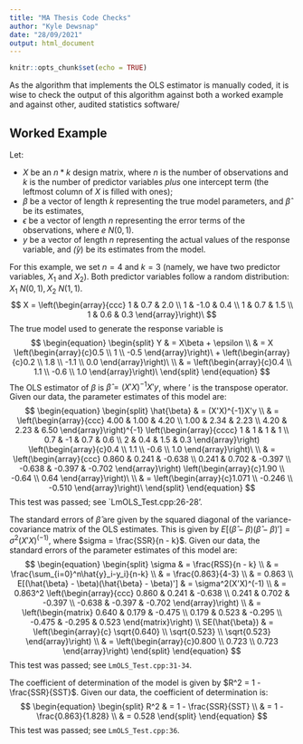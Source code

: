 ```yaml
---
title: "MA Thesis Code Checks"
author: "Kyle Dewsnap"
date: "28/09/2021"
output: html_document
---
```


```r
knitr::opts_chunk$set(echo = TRUE)
```
As the algorithm that implements the OLS estimator is manually coded, it is wise to check the output of this algorithm against both a worked example and against other, audited statistics software/

## Worked Example

Let:

- $X$ be an $n * k$ design matrix, where $n$ is the number of observations and $k$ is the number of predictor variables _plus_ one intercept term (the leftmost column of $X$ is filled with ones);
- $\beta$ be a vector of length $k$ representing the true model parameters, and $\hat{\beta}$ be its estimates,
- $\epsilon$ be a vector of length $n$ representing the error terms of the observations, where $e ~ N(0, 1)$.
- $y$ be a vector of length $n$ representing the actual values of the response variable, and $\hat(y)$ be its estimates from the model.

For this example, we set $n = 4$ and $k = 3$ (namely, we have two predictor variables, $X_1$ and $X_2$). Both predictor variables follow a random distribution: $X_1 ~ N(0, 1), X_2 ~ N(1, 1)$.
$$
X = \left(\begin{array}{ccc}
1 & 0.7 & 2.0 \\
1 & -1.0 & 0.4 \\
1 & 0.7 & 1.5 \\
1 & 0.6 & 0.3 \end{array}\right)\
$$
The true model used to generate the response variable is
$$
\begin{equation}
\begin{split}
Y & = X\beta + \epsilon \\
& = X \left(\begin{array}{c}0.5 \\ 1 \\ -0.5 \end{array}\right)\ + \left(\begin{array}{c}0.2 \\ 1.8 \\ -1.1 \\ 0.0 \end{array}\right)\ \\
& = \left(\begin{array}{c}0.4 \\ 1.1 \\ -0.6 \\ 1.0 \end{array}\right)\
\end{split}
\end{equation}
$$
The OLS estimator of $\beta$ is $\hat{\beta} = (X'X)^{-1}X'y$, where $'$ is the transpose operator. Given our data, the parameter estimates of this model are:
$$
\begin{equation}
\begin{split}
\hat{\beta} & = (X'X)^{-1}X'y \\
 & = \left(\begin{array}{ccc}
4.00	& 1.00 &	4.20 \\
1.00 &	2.34 & 2.23 \\
4.20 & 2.23 & 6.50 \end{array}\right)^{-1}
\left(\begin{array}{cccc}
1 & 1 & 1 & 1 \\
0.7 & -1 & 0.7 & 0.6 \\
2 & 0.4 & 1.5 & 0.3 \end{array}\right)
\left(\begin{array}{c}0.4 \\ 1.1 \\ -0.6 \\ 1.0 \end{array}\right)\ \\
 & = \left(\begin{array}{ccc}
0.860 & 0.241 & -0.638 \\
0.241 & 0.702 & -0.397 \\
-0.638 & -0.397 & -0.702
 \end{array}\right)
 \left(\begin{array}{c}1.90 \\ -0.64 \\ 0.64 \end{array}\right)\ \\
 & = \left(\begin{array}{c}1.071 \\ -0.246 \\ -0.510 \end{array}\right)\
\end{split}
\end{equation}
$$
This test was passed; see `LmOLS_Test.cpp:26-28'.

The standard errors of $\hat{\beta}$ are given by the squared diagonal of the variance-covariance matrix of the OLS estimates. This is given by
$E[(\hat{\beta} - \beta)(\hat{\beta} - \beta)'] = \sigma^2(X'X)^(-1)$, where $sigma = \frac{SSR}{n - k}$. Given our data, the standard errors of the parameter estimates of this model are:
$$
\begin{equation}
\begin{split}
\sigma & = \frac{RSS}{n - k} \\
 & = \frac{\sum_{i=0}^n\hat{y}_i-y_i}{n-k} \\
 & = \frac{0.863}{4-3} \\
 & = 0.863 \\
E[(\hat{\beta} - \beta)(\hat{\beta} - \beta)'] & = \sigma^2(X'X)^(-1) \\
 & = 0.863^2 \left(\begin{array}{ccc}
0.860 & 0.241 & -0.638 \\
0.241 & 0.702 & -0.397 \\
-0.638 & -0.397 & -0.702 \end{array}\right) \\
 & = \left(\begin{matrix}
0.640 & 0.179 & -0.475 \\
0.179 & 0.523 & -0.295 \\
-0.475 & -0.295 & 0.523 \end{matrix}\right) \\
SE(\hat{\beta}) & = \left(\begin{array}{c} \sqrt{0.640} \\ \sqrt{0.523} \\ \sqrt{0.523} \end{array}\right) \\
 & = \left(\begin{array}{c}0.800 \\ 0.723 \\ 0.723 \end{array}\right)
\end{split}
\end{equation}
$$
This test was passed; see `LmOLS_Test.cpp:31-34`.

The coefficient of determination of the model is given by $R^2 = 1 - \frac{SSR}{SST}$. Given our data, the coefficient of determination is:
$$
\begin{equation}
\begin{split}
R^2 & = 1 - \frac{SSR}{SST} \\
 & = 1 - \frac{0.863}{1.828} \\
 & = 0.528
\end{split}
\end{equation}
$$
This test was passed; see `LmOLS_Test.cpp:36`.